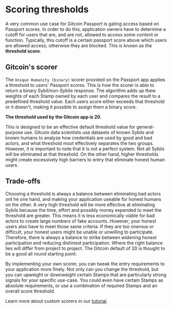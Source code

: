 # Scoring thresholds

A very common use case for Gitcoin Passport is gating access based on Passport scores.
In order to do this, application owners have to determine a cutoff for users that are, and are not, allowed to access some content or function.
Typically, this cutoff is a certain passport score above which users are allowed access; otherwise they are blocked. 
This is known as the **threshold score**.

## Gitcoin's scorer

The `Unique Humanity (binary)` scorer provided on the Passport app applies a threshold to users' Passport scores.
This is how the scorer is able to return a binary Sybil/non-Sybile response. 
The algorithm adds up thew weights of each Stamp owned by each user and compares the result to a predefined threshold value.
Each users score either exceeds that threshold or it doesn't, making it possible to assign them a binary score.

**The threshold used by the Gitcoin app is 20**. 

This is designed to be an effective default threshold value for general-purpose use.
Gitcoin data scientists use datasets of known Sybils and known humans to analyze how credentials are used by good and bad actors, and what threshold msot effectively separates the two groups.
However, it is important to note that it is not a perfect system. Not all Sybils will be eliminated at that threshold. 
On the other hand, higher thresholds might create excessively high barriers to entry that eliminate honest human users.

## Trade-offs

Choosing a threshold is always a balance between eliminating bad actors ont he one hand, and making your application useable for honest humans on the other.
A very high threshold will be more effective at eliminating Sybils because the time, effort and possibly money expended to meet the threshold are greater. 
This means it is less economically viable for bad actors to create large numbers of fake accounts. 
However, your honest users also have to meet those same criteria. 
If they are too onerous or difficult, your honest users might be unable or unwilling to participate. 
Therefore, there is always a balance to strike between widening honest participation and reducing dishinest participation.
Where the right balance lies will differ from project to project. The Gitcoin default of 20 is thought to be a good all round starting point.

By implementing your own scorer, you can tweak the entry requirements to your application more finely. 
Not only can you change the threshold, but you can upweight or downweight certain Stamps that are particularly strong signals for your specific use-case.
You could even have certain Stamps as absolute requirements, or use a combination of required Stamps and an overall score threshold.

Learn more about custom scorers in our [tutorial](../tutorials/client-side-scoring.md).